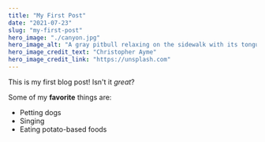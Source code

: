 ```yaml
---
title: "My First Post"
date: "2021-07-23"
slug: "my-first-post"
hero_image: "./canyon.jpg"
hero_image_alt: "A gray pitbull relaxing on the sidewalk with its tongue hanging out"
hero_image_credit_text: "Christopher Ayme"
hero_image_credit_link: "https://unsplash.com"
---
```


This is my first blog post! Isn't it *great*?

Some of my **favorite** things are:

* Petting dogs
* Singing
* Eating potato-based foods